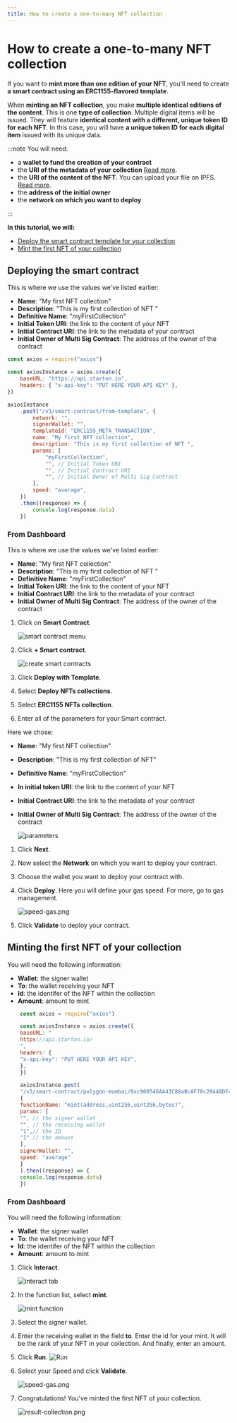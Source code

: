 ```yaml
---
title: How to create a one-to-many NFT collection
---
```



# How to create a one-to-many NFT collection

If you want to **mint more than one edition of your NFT**, you'll need to create **a smart contract using an ERC1155-flavored template**.

When **minting an NFT collection**, you make **multiple identical editions of the content**. This is one **type of collection**. Multiple digital items will be issued. They will feature **identical content with a different, unique token ID for each NFT**. In this case, you will have **a unique token ID for each digital item** issued with its unique data.

:::note You will need:

-   a **wallet to fund the creation of your contract**
-   the **URI of the metadata of your collection** [Read more](uploading-metadata-NFT).
-   the **URI of the content of the NFT**. You can upload your file on IPFS. [Read more](https://ipfs.eu.starton.io/ipfs/bafkreibhlkz5mw3yixp7337s7mfw2a5dsf6m6p5zswmj3cwlpfavcsyhxe).
-   the **address of the initial owner**
-   the **network on which you want to deploy**

:::

**In this tutorial, we will:**

-   [Deploy the smart contract template for your collection](#deploying-the-smart-contract)
-   [Mint the first NFT of your collection](#minting-the-first-nft-of-your-collection)

## Deploying the smart contract

<Tabs>
<TabItem value="code" label="From Code">

This is where we use the values we've listed earlier:

-   **Name**: "My first NFT collection"
-   **Description**: "This is my first collection of NFT "
-   **Definitive Name**: "myFirstCollection"
-   **Initial Token URI**: the link to the content of your NFT
-   **Initial Contract URI**: the link to the metadata of your contract
-   **Initial Owner of Multi Sig Contract**: The address of the owner of the contract

```jsx showLineNumbers
const axios = require("axios")

const axiosInstance = axios.create({
	baseURL: "https://api.starton.io",
	headers: { "x-api-key": "PUT HERE YOUR API KEY" },
})

axiosInstance
	.post("/v3/smart-contract/from-template", {
		network: "",
		signerWallet: "",
		templateId: "ERC1155_META_TRANSACTION",
		name: "My first NFT collection",
		description: "This is my first collection of NFT ",
		params: [
			"myFirstCollection",
			"", // Initial Token URI
			"", // Initial Contract URI
			"", // Initial Owner of Multi Sig Contract
		],
		speed: "average",
	})
	.then((response) => {
		console.log(response.data)
	})
```

</TabItem>
<TabItem value="dashboard" label="From Dashboard">

### From Dashboard

This is where we use the values we've listed earlier:

-   **Name**: "My first NFT collection"
-   **Description**: "This is my first collection of NFT "
-   **Definitive Name**: "myFirstCollection"
-   **Initial Token URI**: the link to the content of your NFT
-   **Initial Contract URI**: the link to the metadata of your contract
-   **Initial Owner of Multi Sig Contract**: The address of the owner of the contract

1. Click on **Smart Contract**.

    ![smart contract menu](img/smart-contracts.png)

1. Click **+ Smart contract**.

    ![create smart contracts](img/plussc.png)

1. Click **Deploy with Template**.
1. Select **Deploy NFTs collections**.
1. Select **ERC1155 NFTs collection**.
1. Enter all of the parameters for your Smart contract.

Here we chose:

-   **Name**: "My first NFT collection"
-   **Description**: "This is my first collection of NFT"
-   **Definitive Name**: "myFirstCollection"
-   **In initial token URI**: the link to the content of your NFT
-   **Initial Contract URI**: the link to the metadata of your contract
-   **Initial Owner of Multi Sig Contract**: The address of the owner of the contract

    ![parameters](img/allparameters.png)

1. Click **Next**.

1. Now select the **Network** on which you want to deploy your contract.

1. Choose the wallet you want to deploy your contract with.

1. Click **Deploy**.
   Here you will define your gas speed. For more, go to gas management.

    ![speed-gas.png](img/speed-gas.png)

1. Click **Validate** to deploy your contract.

</TabItem>
</Tabs>

## Minting the first NFT of your collection

<Tabs>
<TabItem value="code" label="From Code">

You will need the following information:

-   **Wallet**: the signer wallet
-   **To**: the wallet receiving your NFT
-   **Id**: the identifer of the NFT within the collection
-   **Amount**: amount to mint

```jsx showLineNumbers
    const axios = require("axios")

    const axiosInstance = axios.create({
    baseURL: "
    https://api.starton.io/
    ",
    headers: {
    "x-api-key": "PUT HERE YOUR API KEY",
    },
    })

    axiosInstance.post(
    "/v3/smart-contract/polygon-mumbai/0xc900546AA43C88aBcAF70c20448DF45917c8363A/call",
    {
    functionName: "mint(address,uint256,uint256,bytes)",
    params: [
    "", // the signer wallet
    "", // the receiving wallet
    "1",// the ID
    "1" // the amount
    ],
    signerWallet: "",
    speed: "average"
    }
    ).then((response) => {
    console.log(response.data)
    })

```

</TabItem>
<TabItem value="dashboard" label="From Dashboard">

### From Dashboard

You will need the following information:

-   **Wallet**: the signer wallet
-   **To**: the wallet receiving your NFT
-   **Id**: the identifer of the NFT within the collection
-   **Amount**: amount to mint

1. Click **Interact**.

    ![interact tab](img/interact.png)

1. In the function list, select **mint**.

    ![mint function](img/mint_function.png)

1. Select the signer wallet.

1. Enter the receiving wallet in the field **to**. Enter the id for your mint. It will be the rank of your NFT in your collection. And finally, enter an amount.

1. Click **Run**.
   ![Run](img/run.png)

1. Select your Speed and click **Validate**.

    ![speed-gas.png](img/speed-gas.png)

1. Congratulations! You've minted the first NFT of your collection.

    ![result-collection.png](img/result-collection.png)

</TabItem>
</Tabs>
